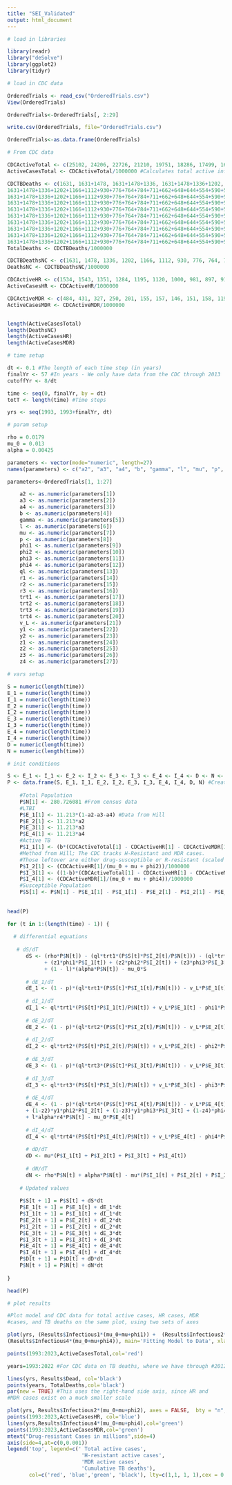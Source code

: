 ```yaml
---
title: "SEI_Validated"
output: html_document
---
```


```r

# load in libraries

library(readr)
library("deSolve")
library(ggplot2)
library(tidyr) 

# load in CDC data

OrderedTrials <- read_csv("OrderedTrials.csv")
View(OrderedTrials)

OrderedTrials<-OrderedTrials[, 2:29]

write.csv(OrderedTrials, file="OrderedTrials.csv")

OrderedTrials<-as.data.frame(OrderedTrials)

# From CDC data

CDCActiveTotal <- c(25102, 24206, 22726, 21210, 19751, 18286, 17499, 16308, 15945, 15055, 14835, 14499, 14063, 13728, 13282, 12895, 11523, 11161, 10510, 9941, 9565,9379,9539,9238,9066,8996,8895,7170,7866,8332,9633) #CDC Reported Tuberculosis 2023 - Table 2
ActiveCasesTotal <- CDCActiveTotal/1000000 #Calculates total active infections from the CDC data

CDCTBDeaths <- c(1631, 1631+1478, 1631+1478+1336, 1631+1478+1336+1202, 1631+1478+1336+1202+1166, 1631+1478+1336+1202+1166+1112, 1631+1478+1336+1202+1166+1112+930, 1631+1478+1336+1202+1166+1112+930+776, 1631+1478+1336+1202+1166+1112+930+776+764, 1631+1478+1336+1202+1166+1112+930+776+764+784, 1631+1478+1336+1202+1166+1112+930+776+764+784+711, 1631+1478+1336+1202+1166+1112+930+776+764+784+711+662, 1631+1478+1336+1202+1166+1112+930+776+764+784+711+662+648, 1631+1478+1336+1202+1166+1112+930+776+764+784+711+662+648+644, 1631+1478+1336+1202+1166+1112+930+776+764+784+711+662+648+644+554, 1631+1478+1336+1202+1166+1112+930+776+764+784+711+662+648+644+554+590, 1631+1478+1336+1202+1166+1112+930+776+764+784+711+662+648+644+554+590+529, 1631+1478+1336+1202+1166+1112+930+776+764+784+711+662+648+644+554+590+529+569, 1631+1478+1336+1202+1166+1112+930+776+764+784+711+662+648+644+554+590+529+569+536, 1631+1478+1336+1202+1166+1112+930+776+764+784+711+662+648+644+554+590+529+569+536+510, 1631+1478+1336+1202+1166+1112+930+776+764+784+711+662+648+644+554+590+529+569+536+510+555,
1631+1478+1336+1202+1166+1112+930+776+764+784+711+662+648+644+554+590+529+569+536+510+555+493,
1631+1478+1336+1202+1166+1112+930+776+764+784+711+662+648+644+554+590+529+569+536+510+555+493+470,
1631+1478+1336+1202+1166+1112+930+776+764+784+711+662+648+644+554+590+529+569+536+510+555+493+470+528,
1631+1478+1336+1202+1166+1112+930+776+764+784+711+662+648+644+554+590+529+569+536+510+555+493+470+528+515,
1631+1478+1336+1202+1166+1112+930+776+764+784+711+662+648+644+554+590+529+569+536+510+555+493+470+528+515+542,
1631+1478+1336+1202+1166+1112+930+776+764+784+711+662+648+644+554+590+529+569+536+510+555+493+470+528+515+542+526,
1631+1478+1336+1202+1166+1112+930+776+764+784+711+662+648+644+554+590+529+569+536+510+555+493+470+528+515+542+526+600,
1631+1478+1336+1202+1166+1112+930+776+764+784+711+662+648+644+554+590+529+569+536+510+555+493+470+528+515+542+526+600+602,
1631+1478+1336+1202+1166+1112+930+776+764+784+711+662+648+644+554+590+529+569+536+510+555+493+470+528+515+542+526+600+602+565) #CDC Reported Tuberculosis 2022 - Table 1
TotalDeaths <- CDCTBDeaths/1000000

CDCTBDeathsNC <- c(1631, 1478, 1336, 1202, 1166, 1112, 930, 776, 764, 784, 711, 662, 648, 644, 554, 590, 529, 569, 536, 510, 555, 493,470,528,515,542,526,600,602,565) #CDC Reported Tuberculosis 2023 - Table 1
DeathsNC <- CDCTBDeathsNC/1000000

CDCActiveHR <- c(1534, 1543, 1351, 1284, 1195, 1120, 1000, 981, 897, 914, 904, 872, 842, 845, 797, 835, 762, 692, 752, 685, 674, 687, 685,651,632,642,661,461,538,550,589) #CDC Reported Tuberculosis 2023 - Table 8
ActiveCasesHR <- CDCActiveHR/1000000

CDCActiveMDR <- c(484, 431, 327, 250, 201, 155, 157, 146, 151, 158, 119, 128, 125, 124, 124, 107, 114, 105, 127, 86, 96,94,88,97,129,104,94,56,80,99,100) #CDC Reported Tuberculosis 2023 - Table 9
ActiveCasesMDR <- CDCActiveMDR/1000000


length(ActiveCasesTotal)
length(DeathsNC)
length(ActiveCasesHR)
length(ActiveCasesMDR)

```




```r
# time setup

dt <- 0.1 #The length of each time step (in years) 
finalYr <- 57 #In years - We only have data from the CDC through 2013
cutoffYr <- 8/dt

time <- seq(0, finalYr, by = dt)
totT <- length(time) #Time steps

yrs <- seq(1993, 1993+finalYr, dt)

# param setup

rho = 0.0179
mu_0 = 0.013
alpha = 0.00425

parameters <- vector(mode="numeric", length=27)
names(parameters) <- c("a2", "a3", "a4", "b", "gamma", "l", "mu", "p", "phi1", "phi2", "phi3", "phi4", "ql", "r1", "r2", "r3", "trt1", "trt2", "trt3", "trt4", "v_L", "y1", "y2", "z1", "z2", "z3", "z4")

parameters<-OrderedTrials[1, 1:27]

    a2 <- as.numeric(parameters[1])
    a3 <- as.numeric(parameters[2])
    a4 <- as.numeric(parameters[3])
    b <- as.numeric(parameters[4])
    gamma <- as.numeric(parameters[5])
    l <- as.numeric(parameters[6])
    mu <- as.numeric(parameters[7])
    p <- as.numeric(parameters[8])
    phi1 <- as.numeric(parameters[9])
    phi2 <- as.numeric(parameters[10])
    phi3 <- as.numeric(parameters[11])
    phi4 <- as.numeric(parameters[12])
    ql <- as.numeric(parameters[13])
    r1 <- as.numeric(parameters[14])
    r2 <- as.numeric(parameters[15])
    r3 <- as.numeric(parameters[16])
    trt1 <- as.numeric(parameters[17])
    trt2 <- as.numeric(parameters[18])
    trt3 <- as.numeric(parameters[19])
    trt4 <- as.numeric(parameters[20])
    v_L <- as.numeric(parameters[21])
    y1 <- as.numeric(parameters[22])
    y2 <- as.numeric(parameters[23])
    z1 <- as.numeric(parameters[24])
    z2 <- as.numeric(parameters[25])
    z3 <- as.numeric(parameters[26])
    z4 <- as.numeric(parameters[27])

# vars setup

S = numeric(length(time))
E_1 = numeric(length(time))
I_1 = numeric(length(time))
E_2 = numeric(length(time))
I_2 = numeric(length(time))
E_3 = numeric(length(time))
I_3 = numeric(length(time))
E_4 = numeric(length(time))
I_4 = numeric(length(time))
D = numeric(length(time))
N = numeric(length(time))

# init conditions

S <- E_1 <- I_1 <- E_2 <- I_2 <- E_3 <- I_3 <- E_4 <- I_4 <- D <- N <- rep(0, totT) #Sets compartment values to 0
P <- data.frame(S, E_1, I_1, E_2, I_2, E_3, I_3, E_4, I_4, D, N) #Creates a matrix of compartment values
    
    #Total Population
    P$N[1] <- 280.726081 #From census data
    #LTBI
    P$E_1[1] <- 11.213*(1-a2-a3-a4) #Data from Hill
    P$E_2[1] <- 11.213*a2
    P$E_3[1] <- 11.213*a3
    P$E_4[1] <- 11.213*a4
    #Active TB
    P$I_1[1] <- (b*(CDCActiveTotal[1] - CDCActiveHR[1] - CDCActiveMDR[1])/(mu_0 + mu + phi1))/1000000 
    #Method from Hill; The CDC tracks H-Resistant and MDR cases. 
    #Those leftover are either drug-susceptible or R-resistant (scaled by b and (b-1), respectively) 
    P$I_2[1] <- (CDCActiveHR[1]/(mu_0 + mu + phi2))/1000000
    P$I_3[1] <- ((1-b)*(CDCActiveTotal[1] - CDCActiveHR[1] - CDCActiveMDR[1])/(mu_0 + mu + phi3))/1000000
    P$I_4[1] <- (CDCActiveMDR[1]/(mu_0 + mu + phi4))/1000000
    #Susceptible Population
    P$S[1] <- P$N[1] - P$E_1[1] - P$I_1[1] - P$E_2[1] - P$I_2[1] - P$E_3[1] - P$I_3[1] - P$E_4[1] - P$I_4[1]
    
    
head(P)
```

```r

for (t in 1:(length(time) - 1)) { 
  
  # differential equations
  
   # dS/dT
      dS <- (rho*P$N[t]) - (ql*trt1*(P$S[t]*P$I_2[t]/P$N[t])) - (ql*trt2*(P$S[t]*P$I_2[t]/P$N[t])) - (ql*trt3*P$S[t]*P$I_3[t]/P$N[t]) - (ql*trt4*(P$S[t]*P$I_4[t]/P$N[t]))
            + (z1*phi1*P$I_1[t]) + (z2*phi2*P$I_2[t]) + (z3*phi3*P$I_3[t]) + (z4*phi4*P$I_4[t])
            + (1 - l)*(alpha*P$N[t]) - mu_0*S 
      
      # dE_1/dT
      dE_1 <- (1 - p)*(ql*trt1*(P$S[t]*P$I_1[t]/P$N[t])) - v_L*P$E_1[t] + (1-y1)*(1-z1)*phi1*P$I_1[t] + l*alpha*(1 - r1 - r2 - r3)*P$N[t] - mu_0*E_1[t]
      
      # dI_1/dT 
      dI_1 <- ql*trt1*(P$S[t]*P$I_1[t]/P$N[t]) + v_L*P$E_1[t] - phi1*P$I_1[t] - mu_0*P$I_1[t] - mu*P$I_1[t]
      
      # dE_2/dT
      dE_2 <- (1 - p)*(ql*trt2*(P$S[t]*P$I_2[t]/P$N[t])) - v_L*P$E_2[t] + (1-y1)*(1-z2)*phi2*P$I_2[t] + gamma*(1-z1)*y1*phi1*P$I_1[t] + l*alpha*r1*P$N[t] - mu_0*P$E_2[t]
      
      # dI_2/dT
      dI_2 <- ql*trt2*(P$S[t]*P$I_2[t]/P$N[t]) + v_L*P$E_2[t] - phi2*P$I_2[t] - mu_0*P$I_2[t] - mu*P$I_2[t]
      
      # dE_3/dT
      dE_3 <- (1 - p)*(ql*trt3*(P$S[t]*P$I_3[t]/P$N[t])) - v_L*P$E_3[t] + (1-y1)*(1-z3)*phi3*P$I_3[t] + (1-gamma)*(1-z1)*y1*phi1*P$I_1[t] + l*alpha*r2*P$N[t] - mu_0*P$E_3[t]
      
      # dI_3/dT
      dI_3 <- ql*trt3*(P$S[t]*P$I_3[t]/P$N[t]) + v_L*P$E_3[t] - phi3*P$I_3[t] - mu_0*P$I_3[t] - mu*P$I_3[t]
      
      # dE_4/dT
      dE_4 <- (1 - p)*(ql*trt4*(P$S[t]*P$I_4[t]/P$N[t])) - v_L*P$E_4[t] 
      + (1-z2)*y1*phi2*P$I_2[t] + (1-z3)*y1*phi3*P$I_3[t] + (1-z4)*phi4*P$I_4[t]
      + l*alpha*r4*P$N[t] - mu_0*P$E_4[t]
      
      # dI_4/dT
      dI_4 <- ql*trt4*(P$S[t]*P$I_4[t]/P$N[t]) + v_L*P$E_4[t] - phi4*P$I_4[t] - mu_0*P$I_4[t] - mu*P$I_4[t]
      
      # dD/dT
      dD <- mu*(P$I_1[t] + P$I_2[t] + P$I_3[t] + P$I_4[t])
      
      # dN/dT
      dN <- rho*P$N[t] + alpha*P$N[t] - mu*(P$I_1[t] + P$I_2[t] + P$I_3[t] + P$I_4[t]) - mu_0*P$N[t]
  
    # Updated values
      
    P$S[t + 1] = P$S[t] + dS*dt
    P$E_1[t + 1] = P$E_1[t] + dE_1*dt
    P$I_1[t + 1] = P$I_1[t] + dI_1*dt
    P$E_2[t + 1] = P$E_2[t] + dE_2*dt
    P$I_2[t + 1] = P$I_2[t] + dI_2*dt
    P$E_3[t + 1] = P$E_3[t] + dE_3*dt
    P$I_3[t + 1] = P$I_3[t] + dI_3*dt
    P$E_4[t + 1] = P$E_4[t] + dE_4*dt
    P$I_4[t + 1] = P$I_4[t] + dI_4*dt
    P$D[t + 1] = P$D[t] + dD*dt
    P$N[t + 1] = P$N[t] + dN*dt
    
}

head(P)
```

```r

# plot results

#Plot model and CDC data for total active cases, HR cases, MDR 
#cases, and TB deaths on the same plot, using two sets of axes

plot(yrs, (Results$Infectious1*(mu_0+mu+phi1)) +  (Results$Infectious2*(mu_0+mu+phi2)) + (Results$Infectious3*(mu_0+mu+phi3)) +
(Results$Infectious4*(mu_0+mu+phi4)), main='Fitting Model to Data', xlab='Year',ylab='Total active cases or TB deaths in millions', type='l',col='red', ylim=  c(0,.03)) # Total active cases in the model is the sum of # each I compartment

points(1993:2023,ActiveCasesTotal,col='red')

years=1993:2022 #For CDC data on TB deaths, where we have through #2012 only

lines(yrs, Results$Dead, col='black')
points(years, TotalDeaths,col='black')
par(new = TRUE) #This uses the right-hand side axis, since HR and 
#MDR cases exist on a much smaller scale

plot(yrs, Results$Infectious2*(mu_0+mu+phi2), axes = FALSE,  bty = "n", xlab = "", ylab = "", col='blue', ylim=c(0,0.001), type='l')
points(1993:2023,ActiveCasesHR, col='blue')
lines(yrs,Results$Infectious4*(mu_0+mu+phi4),col='green')
points(1993:2023,ActiveCasesMDR,col='green')
mtext("Drug-resistant Cases in millions",side=4)
axis(side=4,at=c(0,0.001))
legend('top', legend=c(' Total active cases',
                        'H-resistant active cases',
                        'MDR active cases',
                        'Cumulative TB deaths'), 
       col=c('red', 'blue','green', 'black'), lty=c(1,1, 1, 1),cex = 0.6)
```


